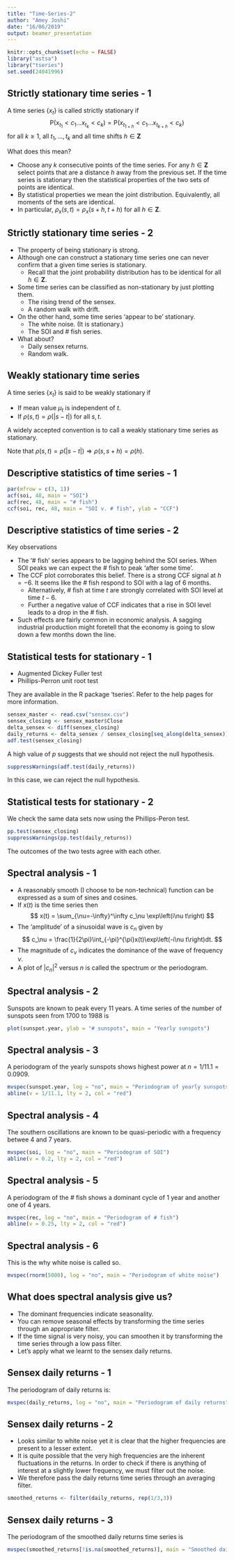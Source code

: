 ```yaml
---
title: "Time-Series-2"
author: "Amey Joshi"
date: "16/06/2019"
output: beamer_presentation
---
```


```r
knitr::opts_chunk$set(echo = FALSE)
library("astsa")
library("tseries")
set.seed(24041996)
```

## Strictly stationary time series - 1
A time series $\{x_t\}$ is called strictly stationary if
$$
\mathrm{P}(x_{t_1} < c_1 \ldots x_{t_k} < c_k) = 
\mathrm{P}(x_{t_{1 + h}} < c_1 \ldots x_{t_{k + h}} < c_k)
$$
for all $k \ge 1$, all $t_1, \ldots, t_k$ and all time shifts $h \in \boldsymbol{Z}$

What does this mean?

- Choose any $k$ consecutive points of the time series. For any $h \in \boldsymbol{Z}$ 
select points that are a distance $h$ away from the previous set. If the time
series is stationary then the statistical properties of the two sets of points
are identical.
- By statistical properties we mean the joint distribution. Equivalently, all
moments of the sets are identical.
- In particular, $\rho_x(s, t) = \rho_x(s + h, t + h)$ for all $h \in 
\boldsymbol{Z}$.

## Strictly stationary time series - 2
- The property of being stationary is \emph{very} strong.
- Although one can construct a stationary time series one can never confirm that
a given time series is stationary.
  - Recall that the joint probability distribution has to be identical for all
  $h \in \boldsymbol{Z}$.
- Some time series can be classified as non-stationary by just plotting them.
  - The rising trend of the sensex.
  - A random walk with drift.
- On the other hand, some time series 'appear to be' stationary.
  - The white noise. (It is stationary.)
  - The SOI and # fish series.
- What about?
  - Daily sensex returns.
  - Random walk.
  
## Weakly stationary time series
A time series $\{x_t\}$ is said to be weakly stationary if

- If mean value $\mu_t$ is independent of $t$.
- If $\rho(s, t) = \rho(|s - t|)$ for all $s, t$.

A widely accepted convention is to call a weakly stationary time series as
stationary. 

Note that $\rho(s, t) = \rho(|s - t|) \Rightarrow \rho(s, s+h) = \rho(h)$.

## Descriptive statistics of time series - 1
```r
par(mfrow = c(3, 1))
acf(soi, 48, main = "SOI")
acf(rec, 48, main = "# fish")
ccf(soi, rec, 48, main = "SOI v. # fish", ylab = "CCF")
```

## Descriptive statistics of time series - 2
Key observations

- The '# fish' series appears to be lagging behind the SOI series. When SOI peaks
we can expect the # fish to peak 'after some time'.
- The CCF plot corroborates this belief. There is a strong CCF signal at $h = -6$.
It seems like the # fish respond to SOI with a lag of $6$ months.
  - Alternatively, # fish at time $t$ are strongly correlated with SOI level at
  time $t - 6$.
  - Further a negative value of CCF indicates that a rise in SOI level leads to
  a drop in the # fish.
- Such effects are fairly common in economic analysis. A sagging industrial
production might foretell that the economy is going to slow down a few months
down the line.

## Statistical tests for stationary - 1
- Augmented Dickey Fuller test
- Phillips-Perron unit root test

They are available in the R package 'tseries'. Refer to the help pages for 
more information.

\tiny
```r
sensex_master <- read.csv("sensex.csv")
sensex_closing <- sensex_master$Close
delta_sensex <- diff(sensex_closing)
daily_returns <- delta_sensex / sensex_closing[seq_along(delta_sensex)]
adf.test(sensex_closing)
```
\normalsize
A high value of $p$ suggests that we should not reject the null hypothesis.
\tiny
```r
suppressWarnings(adf.test(daily_returns))
```
\normalsize
In this case, we can reject the null hypothesis.

## Statistical tests for stationary - 2
We check the same data sets now using the Phillips-Peron test.
\tiny
```r
pp.test(sensex_closing)
suppressWarnings(pp.test(daily_returns))
```

\normalsize
The outcomes of the two tests agree with each other.

## Spectral analysis - 1
- A reasonably smooth (I choose to be non-technical) function can be expressed
as a sum of sines and cosines. 
- If $x(t)$ is the time series then
$$
x(t) = \sum_{\nu=-\infty}^\infty c_\nu \exp\left(i\nu t\right)
$$
- The 'amplitude' of a sinusoidal wave is $c_n$ given by
$$
c_\nu = \frac{1}{2\pi}\int_{-\pi}^{\pi}x(t)\exp\left(-i\nu t\right)dt.
$$
- The magnitude of $c_\nu$ indicates the dominance of the wave of frequency $\nu$.
- A plot of $|c_n|^2$ versus $n$ is called the spectrum or the periodogram.

## Spectral analysis - 2
Sunspots are known to peak every $11$ years. A time series of the number of
sunspots seen from $1700$ to $1988$ is
```r
plot(sunspot.year, ylab = "# sunspots", main = "Yearly sunspots")
```

## Spectral analysis - 3
A periodogram of the yearly sunspots shows highest power at $n = 1/11.1 = 0.0909$.
```r
mvspec(sunspot.year, log = "no", main = "Periodogram of yearly sunspots")
abline(v = 1/11.1, lty = 2, col = "red")
```

## Spectral analysis - 4
The southern oscillations are known to be quasi-periodic with a frequency betwee
$4$ and $7$ years.
```r
mvspec(soi, log = "no", main = "Periodogram of SOI")
abline(v = 0.2, lty = 2, col = "red")
```

## Spectral analysis - 5
A periodogram of the # fish shows a dominant cycle of $1$ year and another one of
$4$ years.
```r
mvspec(rec, log = "no", main = "Periodogram of # fish")
abline(v = 0.25, lty = 2, col = "red")
```

## Spectral analysis - 6
This is the why white noise is called so.
```r
mvspec(rnorm(5000), log = "no", main = "Periodogram of white noise")
```

## What does spectral analysis give us?
- The dominant frequencies indicate seasonality.
- You can remove seasonal effects by transforming the time series through an
appropriate filter.
- If the time signal is very noisy, you can smoothen it by transforming the
time series through a low pass filter.
- Let's apply what we learnt to the sensex daily returns.

## Sensex daily returns - 1
The periodogram of daily returns is:
```r
mvspec(daily_returns, log = "no", main = "Periodogram of daily returns")
```

## Sensex daily returns - 2
- Looks similar to white noise yet it is clear that the higher frequencies
are present to a lesser extent.
- It is quite possible that the very high frequencies are the inherent fluctuations
in the returns. In order to check if there is anything of interest at a slightly
lower frequency, we must filter out the noise.
- We therefore pass the daily returns time series through an averaging filter.
```r
smoothed_returns <- filter(daily_returns, rep(1/3,3))
```

## Sensex daily returns - 3
The periodogram of the smoothed daily returns time series is
```r
mvspec(smoothed_returns[!is.na(smoothed_returns)], main = "Smoothed daily returns")
```
